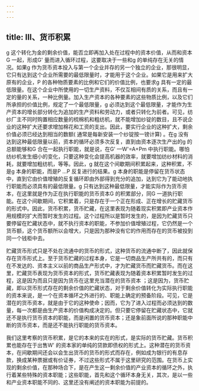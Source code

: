 ```yaml
---
---
---
```

title: III、货币积累
---




g 这个转化为金的剩余价值，能否立即再加入处在过程中的资本价值，从而和资本G 一起，形成G' 量而进入循环过程，这要取决于一些和g 的单纯存在无关的情况。如果g 作为货币资本投入与第一个企业并存的另一个独立的企业，那很明显，它只有达到这个企业所需要的最低限量时，才能用于这个企业。如果它是用来扩大原有的企业，P 的各种物质要素的比例和它们的价值比例，也要求g 具有一定的最低限量。在这个企业中所使用的一切生产资料，不仅互相间有质的关系，而且有一定的量的关系，一种比例量。加入生产资本的各种要素的这些物质比例，以及它们所承担的价值比例，规定了一个最低限量，g 必须达到这个最低限量，才能作为生产资本的增长部分转化为追加的生产资料和劳动力，或者只转化为前者。可见，纺纱厂主不同时购置相应数量的梳棉机和粗纺机，就不能增加纱锭的数目，且不说企业的这种扩大还要求增加棉花和工资的支出。因此，要实行企业的这种扩大，剩余价值必须已经达到相当的数额( 通常是每新安装一个纱锭按一镑计算) 。在g 没有达到这种最低限量以前，资本的循环必须多次反复，直到由资本逐次生产出的g 的总额能够和G 合在一起执行职能，就是说，在G' —W'=A+Pm 中执行职能。哪怕纺纱机发生细小的变化，只要这种变化会提高机器的效率，就要增加纺纱材料的消耗，就要增加粗纺机，等等。因此，g 就在这个间歇期间积累起来，这种积累，不是g 本身的职能，而是P …P 反复进行的结果。g 本身的职能是停留在货币状态中，直到它由价值增殖的反复循环即由外部得到充分的追加，达到它为了能动地执行职能而必须具有的最低限量。g 只有达到这种最低限量，才能实际作为货币资本，在这里就是作为正在执行职能的货币资本G 的积累部分，同G 一道执行职能。在这个间歇期间，它积累着，只是存在于一个正在形成、正在增长的贮藏货币的形式中。因此，货币积累，货币贮藏，在这里表现为随着现实积累即产业资本作用规模的扩大而暂时发生的过程。这个过程所以是暂时发生的，是因为贮藏货币只要停留在贮藏状态中，就不执行资本的职能，不参加价值增殖过程，它仍然是一个货币额，这个货币额所以会增大，只是因为那种没有它的作用而存在的货币被投到同一个钱柜中去。

贮藏货币形式只是不处在流通中的货币的形式，这种货币的流通中断了，因此就保存在货币形式上。至于货币贮藏的过程本身，它是一切商品生产所共有的，而只有在不发达的、资本主义以前的商品生产形式中，才为贮藏货币而贮藏货币。而在这里，贮藏货币表现为货币资本的形式，货币贮藏表现为随着资本积累暂时发生的过程，这是因为而且只是因为货币在这里充当潜在的货币资本 ；这是因为，货币贮藏，即以货币形式存在的剩余价值的贮藏状态，对于剩余价值转化为实际执行职能的资本来说，是一个在资本循环之外进行的、职能上确定的预备阶段。可见，它是潜在的货币资本，就是由于它的这种使命；因而，它为了进入过程而必须达到的数量，每一次都是由生产资本的价值构成决定的。但只要它停留在贮藏状态中，它就还不是执行货币资本的职能，而是闲置的货币资本；还是象前面所说的那种职能中断的货币资本，而是还不能执行职能的货币资本。

我们这里考察的货币积累，是它的本来的实在的形式，是实际的货币贮藏。货币积累也能存在于出售W' 的资本家的单纯的贷款即债权的形式上。这种潜在的货币资本，在间歇期间还会以会生出货币的货币的形式而存在，例如成为银行的有息存款，换成某种票据或有价证券，不过这些形式不属于这里研究的范围。在货币上实现的剩余价值，在那种场合下，是在产生这一剩余价值的产业资本的循环之外，执行着某些特殊的资本职能；这些职能，首先和这个循环本身无关，其次，是以一些和产业资本职能不同的、这里还没有阐述的资本职能为前提的。